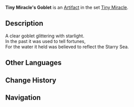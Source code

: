 {{Artifact Infobox
|image = Item Tiny Miracle's Goblet.png
|set   = Tiny Miracle
|piece = Goblet of Eonothem
}}
{{Description|A cup commonly used for fortunetelling. It can also hold water, of course.}}
'''Tiny Miracle's Goblet''' is an [[Artifact]] in the set [[Tiny Miracle]].

==Description==
A clear goblet glittering with starlight.<br />In the past it was used to tell fortunes,<br />For the water it held was believed to reflect the Starry Sea.

==Other Languages==
{{Other Languages
|en      = Tiny Miracle's Goblet
|zhs     = 奇迹之杯
|zhs_rm  = Qíjī zhī Bēi
|zht     = 奇蹟之杯
|zht_rm  = Qíjī zhī Bēi
|zh_tl   = Cup of Miracles
|ja      = 奇跡のコップ
|ja_rm   = Kiseki no Koppu
|ja_tl   = Cup of Miracles
|ko      = 기적의 잔
|ko_rm   = 
|ko_tl   = 
|es      = Cáliz del Milagro
|es_tl   = Goblet of the Miracle
|fr      = Coupe du Miracle
|fr_tl   = Goblet of the Miracle
|ru      = Чашка маленького чуда
|ru_tl   = 
|th      = Tiny Miracle's Goblet
|vi      = Ly Kỳ Tích
|vi_tl   = 
|de      = Wunderkelch
|de_tl   = Miracle Goblet
|id      = Diviner's Goblet
|pt      = Cálice do Milagre
|pt_tl   = 
}}

==Change History==
{{Change History|1.0}}

==Navigation==
{{Artifact Set Navbox|Tiny Miracle}}